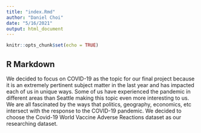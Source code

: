 ```yaml
---
title: "index.Rmd"
author: "Daniel Choi"
date: "5/16/2021"
output: html_document
---
```


```r
knitr::opts_chunk$set(echo = TRUE)
```

## R Markdown

We decided to focus on COVID-19 as the topic for our final project because it is an extremely pertinent subject matter in the last year and has impacted each of us in unique ways. Some of us have experienced the pandemic in different areas than Seattle making this topic even more interesting to us. We are all fascinated by the ways that politics, geography, economics, etc intersect with the response to the COVID-19 pandemic. We decided to choose the Covid-19 World Vaccine Adverse Reactions dataset as our researching dataset.


